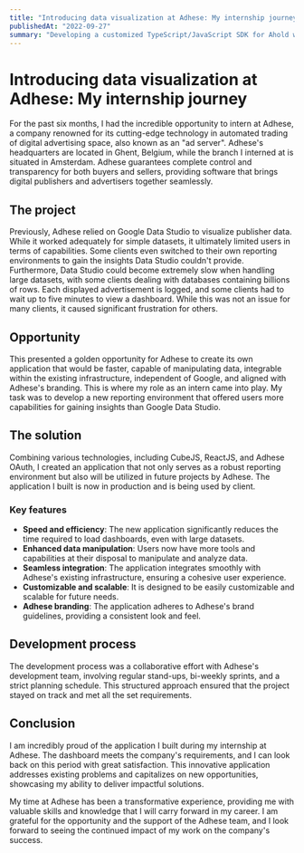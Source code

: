 ```yaml
---
title: "Introducing data visualization at Adhese: My internship journey"
publishedAt: "2022-09-27"
summary: "Developing a customized TypeScript/JavaScript SDK for Ahold with Adhese integration, offering seamless client-specific advertising solutions and enhanced performance."
---
```


# Introducing data visualization at Adhese: My internship journey

For the past six months, I had the incredible opportunity to intern at Adhese, a company renowned for its cutting-edge technology in automated trading of digital advertising space, also known as an "ad server". Adhese's headquarters are located in Ghent, Belgium, while the branch I interned at is situated in Amsterdam. Adhese guarantees complete control and transparency for both buyers and sellers, providing software that brings digital publishers and advertisers together seamlessly.

## The project

Previously, Adhese relied on Google Data Studio to visualize publisher data. While it worked adequately for simple datasets, it ultimately limited users in terms of capabilities. Some clients even switched to their own reporting environments to gain the insights Data Studio couldn't provide. Furthermore, Data Studio could become extremely slow when handling large datasets, with some clients dealing with databases containing billions of rows. Each displayed advertisement is logged, and some clients had to wait up to five minutes to view a dashboard. While this was not an issue for many clients, it caused significant frustration for others.

## Opportunity

This presented a golden opportunity for Adhese to create its own application that would be faster, capable of manipulating data, integrable within the existing infrastructure, independent of Google, and aligned with Adhese's branding. This is where my role as an intern came into play. My task was to develop a new reporting environment that offered users more capabilities for gaining insights than Google Data Studio.

## The solution

Combining various technologies, including CubeJS, ReactJS, and Adhese OAuth, I created an application that not only serves as a robust reporting environment but also will be utilized in future projects by Adhese. The application I built is now in production and is being used by client.

### Key features

- **Speed and efficiency**: The new application significantly reduces the time required to load dashboards, even with large datasets.
- **Enhanced data manipulation**: Users now have more tools and capabilities at their disposal to manipulate and analyze data.
- **Seamless integration**: The application integrates smoothly with Adhese's existing infrastructure, ensuring a cohesive user experience.
- **Customizable and scalable**: It is designed to be easily customizable and scalable for future needs.
- **Adhese branding**: The application adheres to Adhese's brand guidelines, providing a consistent look and feel.

## Development process

The development process was a collaborative effort with Adhese's development team, involving regular stand-ups, bi-weekly sprints, and a strict planning schedule. This structured approach ensured that the project stayed on track and met all the set requirements.

## Conclusion

I am incredibly proud of the application I built during my internship at Adhese. The dashboard meets the company's requirements, and I can look back on this period with great satisfaction. This innovative application addresses existing problems and capitalizes on new opportunities, showcasing my ability to deliver impactful solutions.

My time at Adhese has been a transformative experience, providing me with valuable skills and knowledge that I will carry forward in my career. I am grateful for the opportunity and the support of the Adhese team, and I look forward to seeing the continued impact of my work on the company's success.
